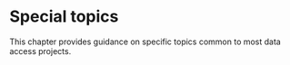 # Special topics

This chapter provides guidance on specific topics common to most data access projects.
